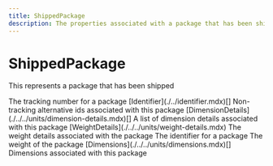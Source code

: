 ```yaml
---
title: ShippedPackage
description: The properties associated with a package that has been shipped
---
```


ShippedPackage
===============================================
This represents a package that has been shipped

<Reference>
  <Field name="tracking_number" type="string" nullable={true}>
    <Description>
      The tracking number for a package
    </Description>
  </Field>
  <Field name="alternative_identifiers" nullable={true}>
    <Type>
        [Identifier](./../identifier.mdx)[]
    </Type>
    <Description>
      Non-tracking alternative ids associated with this package
    </Description>
  </Field>
  <Field name="dimension_details" nullable={true}>
    <Type>
      [DimensionDetails](./../../units/dimension-details.mdx)[]
    </Type>
    <Description>
      A list of dimension details associated with this package
    </Description>
  </Field>
  <Field name="weight_details" nullable={true}>
    <Type>
      [WeightDetails](./../../units/weight-details.mdx)
    </Type>
    <Description>
      The weight details associated with the package
    </Description>
  </Field>
  <Field name="package_code" type="string" nullable={true}>
    <Description>
      The identifier for a package
    </Description>
  </Field>
  <Field name="weight" type="number" nullable={true}>
    <Description>
      The weight of the package
    </Description>
  </Field>
  <Field name="dimensions" nullable={true}>
    <Type>
      [Dimensions](./../../units/dimensions.mdx)[]
    </Type>
    <Description>
      Dimensions associated with this package
    </Description>
  </Field>
</Reference>
